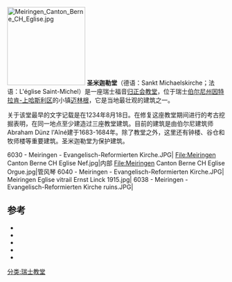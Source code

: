 [[File:Meiringen_Canton_Berne_CH_Eglise.jpg|180px]]
'''圣米迦勒堂'''（德语：Sankt Michaelskirche；法语：L'église Saint-Michel）是一座瑞士福音[[归正会|归正会]][[教堂|教堂]]，位于瑞士[[伯尔尼州|伯尔尼州]][[因特拉肯-上哈斯利区|因特拉肯-上哈斯利区]]的小镇[[迈林根|迈林根]]，它是当地最壮观的建筑之一。

关于该堂最早的文字记载是在1234年8月18日。在修复这座教堂期间进行的考古挖掘表明，在同一地点至少建造过三座教堂建筑。目前的建筑是由伯尔尼建筑师Abraham Dünz l'Aîné建于1683-1684年。除了教堂之外，这里还有钟楼、谷仓和牧师楼等重要建筑。圣米迦勒堂为保护建筑。

<gallery>
6030 - Meiringen - Evangelisch-Reformierten Kirche.JPG|
File:Meiringen Canton Berne CH Eglise Nef.jpg|内部
File:Meiringen Canton Berne CH Eglise Orgue.jpg|管风琴
6040 - Meiringen - Evangelisch-Reformierten Kirche.JPG|
Meiringen Eglise vitrail Ernst Linck 1915.jpg|
6038 - Meiringen - Evangelisch-Reformierten Kirche ruins.JPG|
</gallery>

== 参考 ==
* {{Literatur|Autor=R. Forrer|Titel=Die Romanischen Altäre und Fresken der Kirche von Meiringen|Jahr= 1934}}
* {{Literatur|Autor=G. Kunz / Ch. Lerch / A. Würgler|Titel= Geschichte der Landschaft Hasli|Verlag=Brügger Verlag|Ort= Meiringen|Jahr= 1979}}
* {{Literatur|Herausgeber=Kirchgemeinde Meiringen|Titel= Die St. Michaelskirche von Meiringen|Verlag= Verlag Pauli Druckerei |Ort=Meiringen|Jahr= 1984}}
* {{Literatur|Autor=A. Mühlemann|Titel= Studien zur Geschichte der Landschaft Hasli|Verlag=Historischer Verein Bern|Jahr= 1895}}
* {{Literatur|Autor=R. Marti-Wehren|Titel=Notizen aus alten Oberhasler Kirchenrödeln|Verlag=Ehinger Druckerei|Ort= Meiringen|Jahr= 1932}}
[[分类:瑞士教堂|分类:瑞士教堂]]
